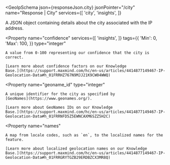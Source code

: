 
<GeoIpSchema
  json={responseJson.city}
  jsonPointer="/city"
  name="Response | City"
  services={[
    'city',
    'insights',
  ]}
>
  A JSON object containing details about the city associated with the IP
  address.

  <Property
    name="confidence"
    services={[
      'insights',
    ]}
    tags={{
      'Min': 0,
      'Max': 100,
    }}
    type="integer"
  >
    A value from 0-100 representing our confidence that the city is correct.

    [Learn more about confidence factors on our Knowledge
    Base.](https://support.maxmind.com/hc/en-us/articles/4414877149467-IP-Geolocation-Data#h_01FRRHZ767N9MJJ21K9CW04WWQ)
  </Property>

  <Property
    name="geoname_id"
    type="integer"
  >
    A unique identifier for the city as specified by
    [GeoNames](https://www.geonames.org/).

    [Learn more about GeoNames IDs on our Knowledge
    Base.](https://support.maxmind.com/hc/en-us/articles/4414877149467-IP-Geolocation-Data#h_01FRRNFD5Z5EWNCAXM6SZZ5H2C)
  </Property>

  <Property
    name="names"
  >
    A map from locale codes, such as `en`, to the localized names for the
    feature.

    [Learn more about localized geolocation names on our Knowledge
    Base.](https://support.maxmind.com/hc/en-us/articles/4414877149467-IP-Geolocation-Data#h_01FRRGRYTGZB29ERDBZCX3MR8Q)
  </Property>

</GeoIpSchema>
